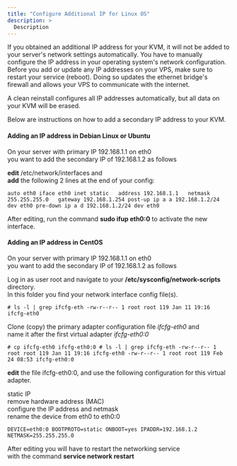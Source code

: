 ```yaml
---
title: "Configure Additional IP for Linux OS"
description: >
  Description
---
```


If you obtained an additional IP address for your KVM, it will not be added to your server's network settings automatically. You have to manually configure the IP address in your operating system's network configuration. Before you add or update any IP addresses on your VPS, make sure to restart your service (reboot). Doing so updates the ethernet bridge's firewall and allows your VPS to communicate with the internet.  

A clean reinstall configures all IP addresses automatically, but all data on your KVM will be erased.  

Below are instructions on how to add a secondary IP address to your KVM.

#### Adding an IP address in Debian Linux or Ubuntu

On your server with primary IP 192.168.1.1 on eth0  
you want to add the secondary IP of 192.168.1.2 as follows  

**edit** /etc/network/interfaces and  
**add** the following 2 lines at the end of your config:

    auto eth0 iface eth0 inet static   address 192.168.1.1   netmask 255.255.255.0   gateway 192.168.1.254 post-up ip a a 192.168.1.2/24 dev eth0 pre-down ip a d 192.168.1.2/24 dev eth0

After editing, run the command **sudo ifup eth0:0** to activate the new interface.

#### Adding an IP address in CentOS

On your server with primary IP 192.168.1.1 on eth0  
you want to add the secondary IP of 192.168.1.2 as follows  

Log in as user root and navigate to your **/etc/sysconfig/network-scripts** directory.  
In this folder you find your network interface config file(s).  

    # ls -l | grep ifcfg-eth -rw-r--r-- 1 root root 119 Jan 11 19:16 ifcfg-eth0

Clone (copy) the primary adapter configuration file _ifcfg-eth0_ and  
name it after the first virtual adapter _ifcfg-eth0:0_

    # cp ifcfg-eth0 ifcfg-eth0:0 # ls -l | grep ifcfg-eth -rw-r--r-- 1 root root 119 Jan 11 19:16 ifcfg-eth0 -rw-r--r-- 1 root root 119 Feb 24 08:53 ifcfg-eth0:0

**edit** the file ifcfg-eth0:0, and use the following configuration for this virtual adapter.  

static IP  
remove hardware address (MAC)  
configure the IP address and netmask  
rename the device from eth0 to eth0:0  

    DEVICE=eth0:0 BOOTPROTO=static ONBOOT=yes IPADDR=192.168.1.2 NETMASK=255.255.255.0

After editing you will have to restart the networking service  
with the command **service network restart**
